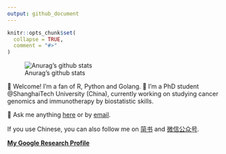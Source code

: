 ```yaml
---
output: github_document
---
```


<!-- README.md is generated from README.Rmd. Please edit that file -->

```r
knitr::opts_chunk$set(
  collapse = TRUE,
  comment = "#>"
)
```

![Anurag's github stats](https://github-readme-stats.vercel.app/api?username=ShixiangWang&show_icons=true)

 👋  Welcome! I'm a fan of R, Python and Golang. 🔭 I’m a PhD student @ShanghaiTech University (China), currently working on studying cancer genomics and immunotherapy by biostatistic skills.
 
 💬  Ask me anything [here](https://github.com/ShixiangWang/MessageBoard/issues) or by [email](mailto:https://github.com/ShixiangWang/MessageBoard/issues).
 
 If you use Chinese, you can also follow me on [简书](https://www.jianshu.com/u/b6608e27dc74) and [微信公众号](https://shixiangwang.github.io/home/logo/qrcode.jpg).

[**My Google Research Profile**](https://github.com/ShixiangWang/ShixiangWang/blob/master/README_files/figure-gfm/unnamed-chunk-2-1.png)
